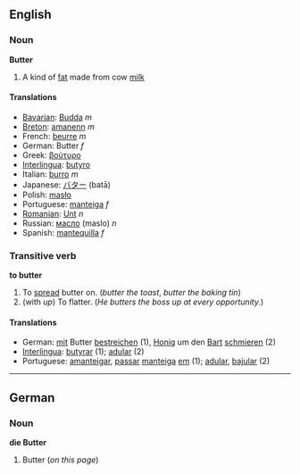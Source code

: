 ==English==
=== Noun ===
'''Butter'''
#A kind of [[fat]] made from cow [[milk]]

==== Translations ====
*[[Bavarian]]: [[Budda]] ''m''
*[[Breton]]: [[amanenn]] ''m''
*French: [[beurre]] ''m''
*German: Butter ''f''
*Greek: [[βούτυρο]]
*[[Interlingua]]: [[butyro]]
*Italian: [[burro]] ''m''
*Japanese: [[バター]] (batā)
*Polish: [[masło]]
*Portuguese: [[manteiga]] ''f''
*[[Romanian]]: [[Unt]] ''n''
*Russian: [[масло]] (maslo) ''n''
*Spanish: [[mantequilla]] ''f''

=== Transitive verb ===
'''to butter'''
#To [[spread]] butter on. (''butter the toast'', ''butter the baking tin'')
#(with ''up'') To flatter. (''He butters the boss up at every opportunity.'')

==== Translations ====
*German: [[mit]] Butter [[bestreichen]] (1), [[Honig]] um den [[Bart]] [[schmieren]] (2)
*[[Interlingua]]: [[butyrar]] (1); [[adular]] (2)
*Portuguese: [[amanteigar]], [[passar]] [[manteiga]] [[em]] (1); [[adular]], [[bajular]] (2)

----
==German==
===Noun===
'''die Butter'''
# Butter (''on this page'')